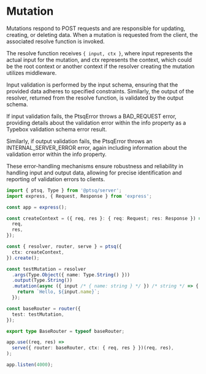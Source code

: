 # Mutation

Mutations respond to POST requests and are responsible for updating, creating, or deleting data. When a mutation is requested from the client, the associated resolve function is invoked.

The resolve function receives `{ input, ctx }`, where input represents the actual input for the mutation, and ctx represents the context, which could be the root context or another context if the resolver creating the mutation utilizes middleware.

Input validation is performed by the input schema, ensuring that the provided data adheres to specified constraints. Similarly, the output of the resolver, returned from the resolve function, is validated by the output schema.

If input validation fails, the PtsqError throws a BAD_REQUEST error, providing details about the validation error within the info property as a Typebox validation schema error result.

Similarly, if output validation fails, the PtsqError throws an INTERNAL_SERVER_ERROR error, again including information about the validation error within the info property.

These error-handling mechanisms ensure robustness and reliability in handling input and output data, allowing for precise identification and reporting of validation errors to clients.

```ts copy filename="mutation.ts"
import { ptsq, Type } from '@ptsq/server';
import express, { Request, Response } from 'express';

const app = express();

const createContext = ({ req, res }: { req: Request; res: Response }) => ({
  req,
  res,
});

const { resolver, router, serve } = ptsq({
  ctx: createContext,
}).create();

const testMutation = resolver
  .args(Type.Object({ name: Type.String() }))
  .output(Type.String())
  .mutation(async ({ input /* { name: string } */ }) /* string */ => {
    return `Hello, ${input.name}`;
  });

const baseRouter = router({
  test: testMutation,
});

export type BaseRouter = typeof baseRouter;

app.use((req, res) =>
  serve({ router: baseRouter, ctx: { req, res } })(req, res),
);

app.listen(4000);
```
